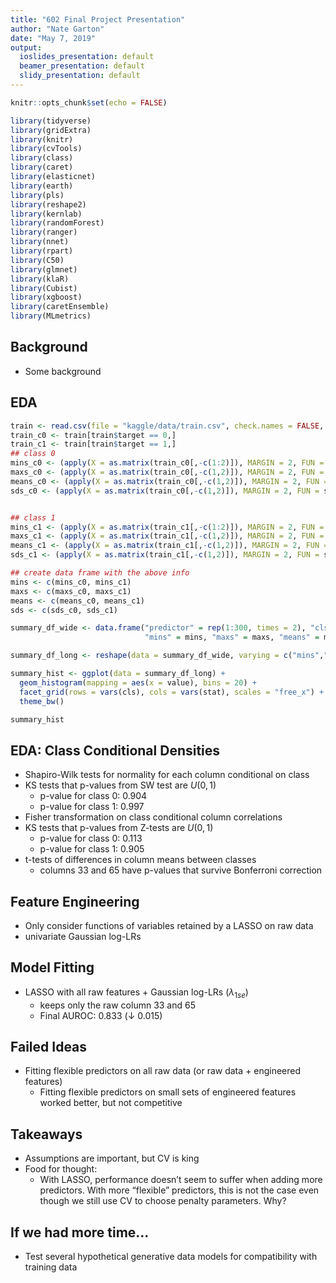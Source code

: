 ```yaml
---
title: "602 Final Project Presentation"
author: "Nate Garton"
date: "May 7, 2019"
output:
  ioslides_presentation: default
  beamer_presentation: default
  slidy_presentation: default
---
```


\newcommand{\nate}[1]{{\color{olive}{#1}}}
\newcommand{\kiegan}[1]{{\color{teal}{#1}}}
\newcommand{\dbtilde}[1]{\accentset{\approx}{#1}}

```r
knitr::opts_chunk$set(echo = FALSE)
```

```r
library(tidyverse)
library(gridExtra)
library(knitr)
library(cvTools)
library(class)
library(caret)
library(elasticnet)
library(earth)
library(pls)
library(reshape2)
library(kernlab)
library(randomForest)
library(ranger)
library(nnet)
library(rpart)
library(C50)
library(glmnet)
library(klaR)
library(Cubist)
library(xgboost)
library(caretEnsemble)
library(MLmetrics)
```

## Background
- Some background

## EDA
```r
train <- read.csv(file = "kaggle/data/train.csv", check.names = FALSE, strip.white = TRUE)
train_c0 <- train[train$target == 0,]
train_c1 <- train[train$target == 1,]
## class 0
mins_c0 <- (apply(X = as.matrix(train_c0[,-c(1:2)]), MARGIN = 2, FUN = min))
maxs_c0 <- (apply(X = as.matrix(train_c0[,-c(1,2)]), MARGIN = 2, FUN = max))
means_c0 <- (apply(X = as.matrix(train_c0[,-c(1,2)]), MARGIN = 2, FUN = mean)) ## looks suspiciously like iid normal
sds_c0 <- (apply(X = as.matrix(train_c0[,-c(1,2)]), MARGIN = 2, FUN = sd)) ## most columns have sd = 1


## class 1
mins_c1 <- (apply(X = as.matrix(train_c1[,-c(1:2)]), MARGIN = 2, FUN = min))
maxs_c1 <- (apply(X = as.matrix(train_c1[,-c(1,2)]), MARGIN = 2, FUN = max))
means_c1 <- (apply(X = as.matrix(train_c1[,-c(1,2)]), MARGIN = 2, FUN = mean)) ## looks suspiciously like iid normal
sds_c1 <- (apply(X = as.matrix(train_c1[,-c(1,2)]), MARGIN = 2, FUN = sd)) ## most columns have sd = 1

## create data frame with the above info
mins <- c(mins_c0, mins_c1)
maxs <- c(maxs_c0, maxs_c1)
means <- c(means_c0, means_c1)
sds <- c(sds_c0, sds_c1)

summary_df_wide <- data.frame("predictor" = rep(1:300, times = 2), "cls" = factor(rep(c(0,1), each = 300)), 
                              "mins" = mins, "maxs" = maxs, "means" = means, "sds" = sds)

summary_df_long <- reshape(data = summary_df_wide, varying = c("mins","maxs","means","sds"),v.names = "value", direction = "long", timevar = "stat", times = c("mins","maxs","means","sds"))

summary_hist <- ggplot(data = summary_df_long) +
  geom_histogram(mapping = aes(x = value), bins = 20) +
  facet_grid(rows = vars(cls), cols = vars(stat), scales = "free_x") +
  theme_bw()

summary_hist
```

## EDA: Class Conditional Densities
- Shapiro-Wilk tests for normality for each column conditional on class
- KS tests that p-values from SW test are $U(0,1)$
    - p-value for class 0: $0.904$ 
    - p-value for class 1: $0.997$
- Fisher transformation on class conditional column correlations
- KS tests that p-values from Z-tests are $U(0,1)$
    - p-value for class 0: $0.113$
    - p-value for class 1: $0.905$
- t-tests of differences in column means between classes
    - columns 33 and 65 have p-values that survive Bonferroni correction
    
## Feature Engineering
- Only consider functions of variables retained by a LASSO on raw data
- univariate Gaussian log-LRs

## Model Fitting
- LASSO with all raw features + Gaussian log-LRs ($\lambda_{1se}$)
    - keeps only the raw column 33 and 65
    - Final AUROC: 0.833 ($\downarrow$ 0.015)
    
## Failed Ideas
- Fitting flexible predictors on all raw data (or raw data + engineered features)
    - Fitting flexible predictors on small sets of engineered features worked better, but not competitive

## Takeaways
- Assumptions are important, but CV is king
- Food for thought: 
    - With LASSO, performance doesn't seem to suffer when adding more predictors. With more "flexible" predictors,  this is not the case even though we still use CV to choose penalty parameters. Why?
    
## If we had more time...
- Test several hypothetical generative data models for compatibility with training data